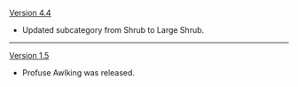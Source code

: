 {{Change History/Header}}
[[Version 4.4]]
* Updated subcategory from Shrub to Large Shrub.
----
[[Version 1.5]]
* Profuse Awlking was released.